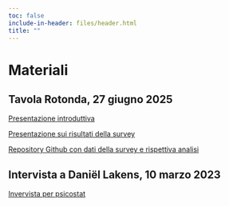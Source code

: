 ```yaml
---
toc: false
include-in-header: files/header.html
title: ""
---
```


# Materiali

## Tavola Rotonda, 27 giugno 2025
[Presentazione introduttiva](https://caligiu.github.io/TavolaRotonda_MRB/slides_MRB/Index.html)

[Presentazione sui risultati della survey](https://methodological-review-board.github.io/survey/data_analysis.html){.external target="_blank"}

[Repository Github con dati della survey e rispettiva analisi](https://github.com/methodological-review-board/survey)

## Intervista a Daniël Lakens, 10 marzo 2023
[Invervista per psicostat](https://psicostat.dpss.psy.unipd.it/events/lakens2023/)

